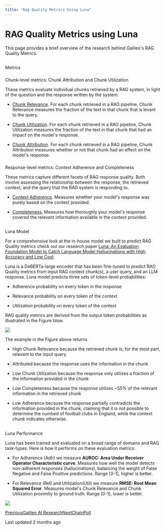 ```yaml
---
title: "Rag Quality Metrics Using Luna"
---
```


# RAG Quality Metrics using Luna

This page provides a brief overview of the research behind Galileo's RAG Quality Metrics.

## 

[](#metrics)

Metrics

### 

[](#chunk-level-metrics-chunk-attribution-and-chunk-utilization)

Chunk-level metrics: Chunk Attribution and Chunk Utilization

These metrics evaluate individual chunks retrieved by a RAG system, in light of the question and the response written by the system.

*   [Chunk Relevance](/galileo/gen-ai-studio-products/guardrail-store/chunk-relevance). For each chunk retrieved in a RAG pipeline, Chunk Relevance measures the fraction of the text in that chunk that is levant to the query.
    
*   [Chunk Utilization](/galileo/gen-ai-studio-products/guardrail-store/chunk-utilization/chunk-utilization-basic). For each chunk retrieved in a RAG pipeline, Chunk Utilization measures the fraction of the text in that chunk that had an impact on the model's response.
    
*   [Chunk Attribution](/galileo/gen-ai-studio-products/guardrail-store/chunk-attribution/chunk-attribution-basic). For each chunk retrieved in a RAG pipeline, Chunk Attribution measures whether or not that chunk had an effect on the model's response.
    

### 

[](#response-level-metrics-context-adherence-and-completeness)

Response-level metrics: Context Adherence and Completeness

These metrics capture different facets of RAG response quality. Both involve assessing the relationship between the response, the retrieved context, and the query that the RAG system is responding to.

*   [Context Adherence](/galileo/gen-ai-studio-products/guardrail-store/context-adherence/context-adherence-basic). Measures whether your model's response was purely based on the context provided.
    
*   [Completeness](/galileo/gen-ai-studio-products/guardrail-store/completeness/completeness-basic). Measures how thoroughly your model's response covered the relevant information available in the context provided.
    

## 

[](#luna-model)

Luna Model

For a comprehensive look at the in-house model we built to predict RAG Quality metrics check out our research paper [Luna: An Evaluation Foundation Model to Catch Language Model Hallucinations with High Accuracy and Low Cost](https://arxiv.org/abs/2406.00975)

Luna is a DeBERTa-large encoder that has been fine-tuned to predict RAG Quality metrics from input RAG context chunk(s), a user query, and an LLM response. Luna model predicts three sets of token-level probabilities:

*   Adherence probability on every token in the response
    
*   Relevance probability on every token of the context
    
*   Utilization probability on every token of the context
    

RAG quality metrics are derived from the output token probabilities as illustrated in the Figure blow.

![](https://docs.rungalileo.io/~gitbook/image?url=https%3A%2F%2F1924900477-files.gitbook.io%2F%7E%2Ffiles%2Fv0%2Fb%2Fgitbook-x-prod.appspot.com%2Fo%2Fspaces%252F4jVWiQpRqmi04OnqZmn2%252Fuploads%252FYaQcDHi1JHwU1GXkYsYE%252FLunaDocumentation.png%3Falt%3Dmedia%26token%3De52c7ee7-3934-464f-872e-14f4eb19ac78&width=768&dpr=4&quality=100&sign=23203c19&sv=1)

The example in the Figure above returns

*   High Chunk Relevance because the retrieved chunk is, for the most part, relevant to the input query.
    
*   Attributed because the response uses the information in the chunk
    
*   Low Chunk Utilization because the response only utilizes a fraction of the information provided in the chunk
    
*   Low Completeness because the response utilizes ~55% of the relevant information in the retrieved chunk
    
*   Low Adherence because the response partially contradicts the information provided in the chunk, claiming that it is not possible to determine the numbed of football clubs in England, while the context chunk indicates otherwise.
    

## 

[](#luna-performance)

Luna Performance

Luna has been trained and evaluated on a broad range of domains and RAG task-types. Here is how it performs on these evaluation metrics:

*   For Adherence (Adh) we measure **AUROC: Area Under Receiver Operator Characteristic curve**. Measures how well the model detects non-adherent responses (hallucinations), balancing the weight of False Negative and False Positive predictions. Range \[0-1\], higher is better.
    
*   For Relevance (Rel) and Utilization(Util) we measure **RMSE: Root Mean Squared Error**. Measures model's Chunk Relevance and Chunk Utilization proximity to ground truth. Range \[0-1\], lower is better.
    

![](https://docs.rungalileo.io/~gitbook/image?url=https%3A%2F%2F1924900477-files.gitbook.io%2F%7E%2Ffiles%2Fv0%2Fb%2Fgitbook-x-prod.appspot.com%2Fo%2Fspaces%252F4jVWiQpRqmi04OnqZmn2%252Fuploads%252FGtxsBM6bgZBGStO1C0Zr%252FLunaDocResults.png%3Falt%3Dmedia%26token%3D78f04299-2df2-4d06-8250-d8ab1a545df6&width=768&dpr=4&quality=100&sign=23de26d3&sv=1)

[PreviousGalileo AI Research](/galileo/gen-ai-studio-products/ml-research-algorithms)[NextChainPoll](/galileo/gen-ai-studio-products/ml-research-algorithms/chainpoll)

Last updated 2 months ago